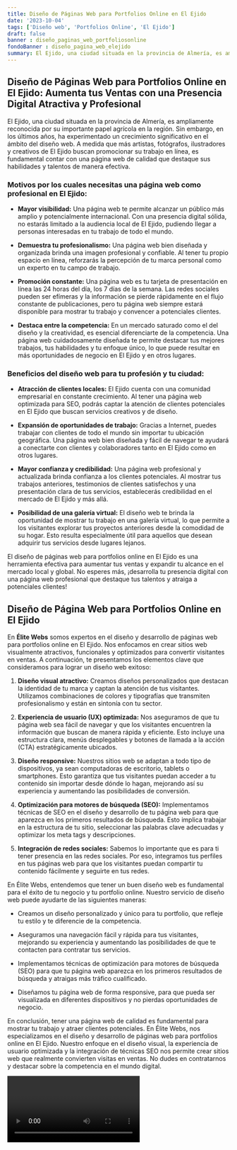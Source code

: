 ```yaml
---
title: Diseño de Páginas Web para Portfolios Online en El Ejido
date: '2023-10-04'
tags: ['Diseño web', 'Portfolios Online', 'El Ejido']
draft: false
banner : diseño_paginas_web_portfoliosonline
fondoBanner : diseño_pagina_web_elejido
summary: El Ejido, una ciudad situada en la provincia de Almería, es ampliamente reconocida por su importante papel agrícola en la región. Sin embargo, en los últimos años, ha experimentado un crecimiento significativo en el ámbito del diseño web. A medida que más artistas, fotógrafos, ilustradores y creativos de El Ejido buscan promocionar su trabajo en línea, es fundamental contar con una página web de calidad que destaque sus habilidades y talentos de manera efectiva.
---
```


## **Diseño de Páginas Web para Portfolios Online en El Ejido: Aumenta tus Ventas con una Presencia Digital Atractiva y Profesional**

El Ejido, una ciudad situada en la provincia de Almería, es ampliamente reconocida por su importante papel agrícola en la región. Sin embargo, en los últimos años, ha experimentado un crecimiento significativo en el ámbito del diseño web. A medida que más artistas, fotógrafos, ilustradores y creativos de El Ejido buscan promocionar su trabajo en línea, es fundamental contar con una página web de calidad que destaque sus habilidades y talentos de manera efectiva.

### **Motivos por los cuales necesitas una página web como profesional en El Ejido:**

- **Mayor visibilidad:** Una página web te permite alcanzar un público más amplio y potencialmente internacional. Con una presencia digital sólida, no estarás limitado a la audiencia local de El Ejido, pudiendo llegar a personas interesadas en tu trabajo de todo el mundo.

- **Demuestra tu profesionalismo:** Una página web bien diseñada y organizada brinda una imagen profesional y confiable. Al tener tu propio espacio en línea, reforzarás la percepción de tu marca personal como un experto en tu campo de trabajo.

- **Promoción constante:** Una página web es tu tarjeta de presentación en línea las 24 horas del día, los 7 días de la semana. Las redes sociales pueden ser efímeras y la información se pierde rápidamente en el flujo constante de publicaciones, pero tu página web siempre estará disponible para mostrar tu trabajo y convencer a potenciales clientes.

- **Destaca entre la competencia:** En un mercado saturado como el del diseño y la creatividad, es esencial diferenciarte de la competencia. Una página web cuidadosamente diseñada te permite destacar tus mejores trabajos, tus habilidades y tu enfoque único, lo que puede resultar en más oportunidades de negocio en El Ejido y en otros lugares.

### **Beneficios del diseño web para tu profesión y tu ciudad:**

- **Atracción de clientes locales:** El Ejido cuenta con una comunidad empresarial en constante crecimiento. Al tener una página web optimizada para SEO, podrás captar la atención de clientes potenciales en El Ejido que buscan servicios creativos y de diseño.

- **Expansión de oportunidades de trabajo:** Gracias a Internet, puedes trabajar con clientes de todo el mundo sin importar tu ubicación geográfica. Una página web bien diseñada y fácil de navegar te ayudará a conectarte con clientes y colaboradores tanto en El Ejido como en otros lugares.

- **Mayor confianza y credibilidad:** Una página web profesional y actualizada brinda confianza a los clientes potenciales. Al mostrar tus trabajos anteriores, testimonios de clientes satisfechos y una presentación clara de tus servicios, establecerás credibilidad en el mercado de El Ejido y más allá.

- **Posibilidad de una galería virtual:** El diseño web te brinda la oportunidad de mostrar tu trabajo en una galería virtual, lo que permite a los visitantes explorar tus proyectos anteriores desde la comodidad de su hogar. Esto resulta especialmente útil para aquellos que desean adquirir tus servicios desde lugares lejanos.

El diseño de páginas web para portfolios online en El Ejido es una herramienta efectiva para aumentar tus ventas y expandir tu alcance en el mercado local y global. No esperes más, ¡desarrolla tu presencia digital con una página web profesional que destaque tus talentos y atraiga a potenciales clientes!

<GifSeo />

<Cta />

## Diseño de Página Web para Portfolios Online en El Ejido

En **Élite Webs** somos expertos en el diseño y desarrollo de páginas web para portfolios online en El Ejido. Nos enfocamos en crear sitios web visualmente atractivos, funcionales y optimizados para convertir visitantes en ventas. A continuación, te presentamos los elementos clave que consideramos para lograr un diseño web exitoso:

1. **Diseño visual atractivo:** Creamos diseños personalizados que destacan la identidad de tu marca y captan la atención de tus visitantes. Utilizamos combinaciones de colores y tipografías que transmiten profesionalismo y están en sintonía con tu sector.

2. **Experiencia de usuario (UX) optimizada:** Nos aseguramos de que tu página web sea fácil de navegar y que los visitantes encuentren la información que buscan de manera rápida y eficiente. Esto incluye una estructura clara, menús desplegables y botones de llamada a la acción (CTA) estratégicamente ubicados.

3. **Diseño responsive:** Nuestros sitios web se adaptan a todo tipo de dispositivos, ya sean computadoras de escritorio, tablets o smartphones. Esto garantiza que tus visitantes puedan acceder a tu contenido sin importar desde dónde lo hagan, mejorando así su experiencia y aumentando las posibilidades de conversión.

4. **Optimización para motores de búsqueda (SEO):** Implementamos técnicas de SEO en el diseño y desarrollo de tu página web para que aparezca en los primeros resultados de búsqueda. Esto implica trabajar en la estructura de tu sitio, seleccionar las palabras clave adecuadas y optimizar los meta tags y descripciones.

5. **Integración de redes sociales:** Sabemos lo importante que es para ti tener presencia en las redes sociales. Por eso, integramos tus perfiles en tus páginas web para que los visitantes puedan compartir tu contenido fácilmente y seguirte en tus redes.

En Élite Webs, entendemos que tener un buen diseño web es fundamental para el éxito de tu negocio y tu portfolio online. Nuestro servicio de diseño web puede ayudarte de las siguientes maneras:

- Creamos un diseño personalizado y único para tu portfolio, que refleje tu estilo y te diferencie de la competencia.

- Aseguramos una navegación fácil y rápida para tus visitantes, mejorando su experiencia y aumentando las posibilidades de que te contacten para contratar tus servicios.

- Implementamos técnicas de optimización para motores de búsqueda (SEO) para que tu página web aparezca en los primeros resultados de búsqueda y atraigas más tráfico cualificado.

- Diseñamos tu página web de forma responsive, para que pueda ser visualizada en diferentes dispositivos y no pierdas oportunidades de negocio.

En conclusión, tener una página web de calidad es fundamental para mostrar tu trabajo y atraer clientes potenciales. En Élite Webs, nos especializamos en el diseño y desarrollo de páginas web para portfolios online en El Ejido. Nuestro enfoque en el diseño visual, la experiencia de usuario optimizada y la integración de técnicas SEO nos permite crear sitios web que realmente convierten visitas en ventas. No dudes en contratarnos y destacar sobre la competencia en el mundo digital.

<Video />

<CtaBot job='Portfolios Online' city='El Ejido'/>

<Gmaps query='El Ejido+españa+maps' />